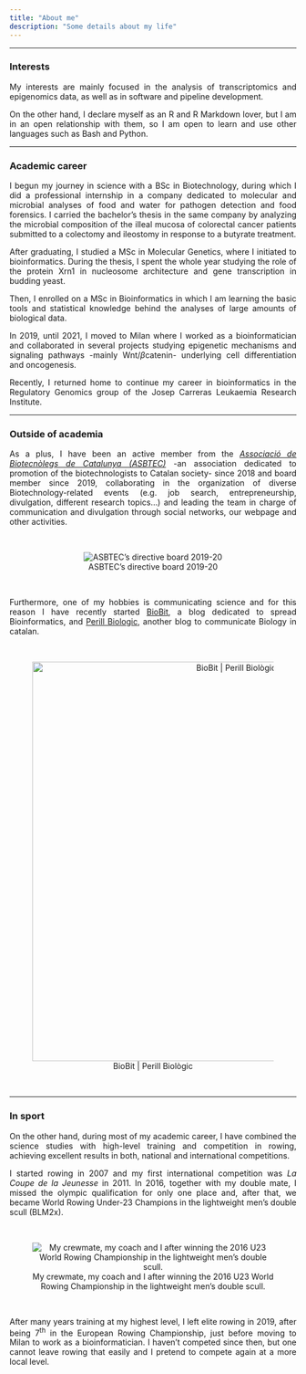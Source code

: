 ```yaml
---
title: "About me"
description: "Some details about my life"
---
```


---

<style>
    p {text-align: justify;}
</style>

### Interests

My interests are mainly focused in the analysis of transcriptomics and epigenomics data, as well as in software and pipeline development. 

On the other hand, I declare myself as an R and R Markdown lover, but I am in an open relationship with them, so I am open to learn and use other languages such as Bash and Python.

***

### Academic career

I begun my journey in science with a BSc in Biotechnology, during which I did a professional internship in a company dedicated to molecular and microbial analyses of food and water for pathogen detection and food forensics. I carried the bachelor's thesis in the same company by analyzing the microbial composition of the illeal mucosa of colorectal cancer patients submitted to a colectomy and ileostomy in response to a butyrate treatment. 

After graduating, I studied a MSc in Molecular Genetics, where I initiated to bioinformatics. During the thesis, I spent the whole year studying the role of the protein Xrn1 in nucleosome architecture and gene transcription in budding yeast. 

Then, I enrolled on a MSc in Bioinformatics in which I am learning the basic tools and statistical knowledge behind the analyses of large amounts of biological data. 

In 2019, until 2021, I moved to Milan where I worked as a bioinformatician and collaborated in several projects studying epigenetic mechanisms and signaling pathways -mainly Wnt/$\beta$catenin- underlying cell differentiation and oncogenesis.

Recently, I returned home to continue my career in bioinformatics in the Regulatory Genomics group of the Josep Carreras Leukaemia Research Institute.

***

### Outside of academia

As a plus, I have been an active member from the [*Associació de Biotecnòlegs de Catalunya (ASBTEC)*](https://asbtec.cat) -an association dedicated to promotion of the biotechnologists to Catalan society- since 2018 and board member since 2019, collaborating in the organization of diverse Biotechnology-related events (e.g. job search, entrepreneurship, divulgation, different research topics...) and leading the team in charge of communication and divulgation through social networks, our webpage and other activities.


<br>
<center>
![ASBTEC's directive board 2019-20](/images/jd_asbtec_19_20.png "ASBTEC's directive board 2019-20")
</center>
<br>

Furthermore, one of my hobbies is communicating science and for this reason I have recently started [BioBit](https://biobit.netlify.app), a blog dedicated to spread Bioinformatics, and [Perill Biologic](https://perillbiologic.netlify.app), another blog to communicate Biology in catalan. 

<br>
<center>
![BioBit | Perill Biològic](/images/biobit_perillbiologic.png "BioBit | Perill Biològic"){ width=700 }
</center>

<br>

***

### In sport

On the other hand, during most of my academic career, I have combined the science studies with high-level training and competition in rowing, achieving excellent results in both, national and international competitions.

I started rowing in 2007 and my first international competition was *La Coupe de la Jeunesse* in 2011. In 2016, together with my double mate, I missed the olympic qualification for only one place and, after that, we became World Rowing Under-23 Champions in the lightweight men's double scull (BLM2x).

<br>
<center>
![My crewmate, my coach and I after winning the 2016 U23 World Rowing Championship in the lightweight men's double scull.](/images/after_wru23c2016.png "My crewmate, my coach and I after winning the 2016 U23 World Rowing Championship in the lightweight men's double scull.")
</center>
<br>

After many years training at my highest level, I left elite rowing in 2019, after being 7^th^ in the European Rowing Championship, just before moving to Milan to work as a bioinformatician. I haven't competed since then, but one cannot leave rowing that easily and I pretend to compete again at a more local level.
